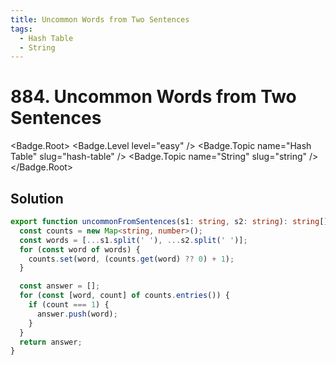 ```yaml
---
title: Uncommon Words from Two Sentences
tags:
  - Hash Table
  - String
---
```


# 884. Uncommon Words from Two Sentences

<Badge.Root>
  <Badge.Level level="easy" />
  <Badge.Topic name="Hash Table" slug="hash-table" />
  <Badge.Topic name="String" slug="string" />
</Badge.Root>

## Solution

```typescript filename="solution.ts" copy
export function uncommonFromSentences(s1: string, s2: string): string[] {
  const counts = new Map<string, number>();
  const words = [...s1.split(' '), ...s2.split(' ')];
  for (const word of words) {
    counts.set(word, (counts.get(word) ?? 0) + 1);
  }

  const answer = [];
  for (const [word, count] of counts.entries()) {
    if (count === 1) {
      answer.push(word);
    }
  }
  return answer;
}
```

<ProblemLink
  codingSite="leetcode"
  href="https://leetcode.com/problems/uncommon-words-from-two-sentences"
  title="Uncommon Words from Two Sentences"
/>
